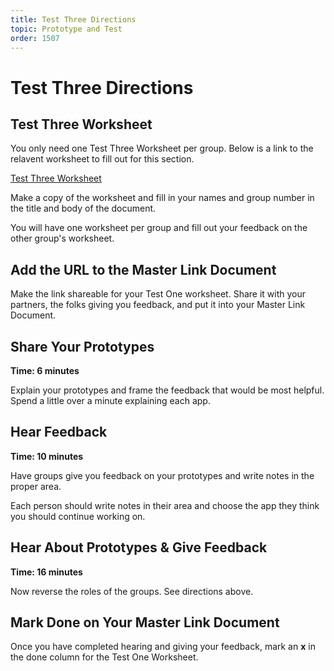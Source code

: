 ```yaml
---
title: Test Three Directions
topic: Prototype and Test
order: 1507
---
```


# Test Three Directions

## Test Three Worksheet

You only need one Test Three Worksheet per group. Below is a link to the relavent worksheet to fill out for this section.

<a href='https://docs.google.com/document/d/1sxLMyNK9RjcZaMtTD7XS8_zrGL2YWufrPNaR9CfaZdk/copy' target='_blank' class="mdxLink">
    Test Three Worksheet
</a>

Make a copy of the worksheet and fill in your names and group number in the title and body of the document.

You will have one worksheet per group and fill out your feedback on the other group's worksheet.

## Add the URL to the Master Link Document

Make the link shareable for your Test One worksheet. Share it with your partners, the folks giving you feedback, and put it into your Master Link Document.

## Share Your Prototypes

**Time: 6 minutes**

Explain your prototypes and frame the feedback that would be most helpful. Spend a little over a minute explaining each app.

## Hear Feedback

**Time: 10 minutes**

Have groups give you feedback on your prototypes and write notes in the proper area.

Each person should write notes in their area and choose the app they think you should continue working on.

## Hear About Prototypes & Give Feedback

**Time: 16 minutes**

Now reverse the roles of the groups. See directions above.

## Mark Done on Your Master Link Document

Once you have completed hearing and giving your feedback, mark an **x** in the done column for the Test One Worksheet.
